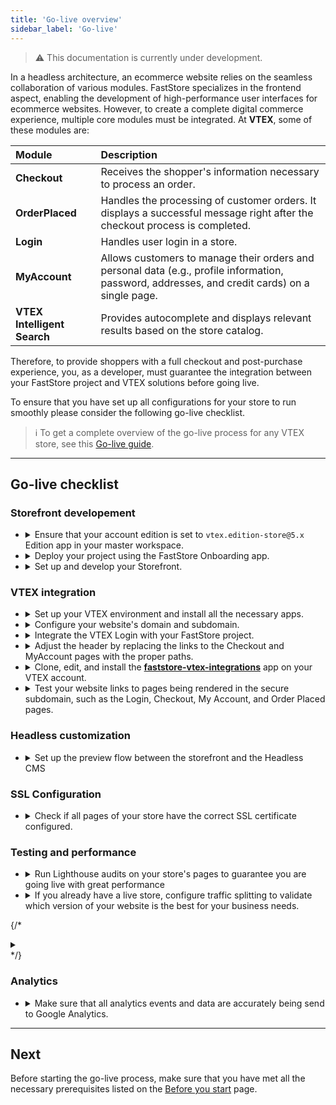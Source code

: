 ```yaml
---
title: 'Go-live overview'
sidebar_label: 'Go-live'
---
```


>⚠️ This documentation is currently under development.

In a headless architecture, an ecommerce website relies on the seamless collaboration of various modules. FastStore specializes in the frontend aspect, enabling the development of high-performance user interfaces for ecommerce websites. However, to create a complete digital commerce experience, multiple core modules must be integrated. At **VTEX**, some of these modules are:

| Module                      | Description                                                                                                                             |
| :-------------------------- | :-------------------------------------------------------------------------------------------------------------------------------------- |
| **Checkout**                | Receives the shopper's information necessary to process an order.                                                                       |
| **OrderPlaced**             | Handles the processing of customer orders. It displays a successful message right after the checkout process is completed.                                                            |
| **Login**                   | Handles user login in a store.                                                                                                          |
| **MyAccount**               | Allows customers to manage their orders and personal data (e.g., profile information, password, addresses, and credit cards) on a single page. |
| **VTEX Intelligent Search** | Provides autocomplete and displays relevant results based on the store catalog.                                                                 |

Therefore, to provide shoppers with a full checkout and post-purchase experience, you, as a developer, must guarantee the integration between your FastStore project and VTEX solutions before going live.

To ensure that you have set up all configurations for your store to run smoothly please consider the following go-live checklist.

>ℹ️ To get a complete overview of the go-live process for any VTEX store, see this [Go-live guide](https://help.vtex.com/tracks/go-live-your-store--4Ns5FxIiksmjsdX2yOTduM/1iP90RcJvlrfQhnlxM54wo).

---

## Go-live checklist

### Storefront developement

<ul class="nx-section-checklist">
  <li>
    <b><CheckboxField label="Checking the account edition" id="checkboxfield-account" /></b>
    <details>
      <summary>Ensure that your account edition is set to <code>vtex.edition-store@5.x</code> Edition app in your master workspace.</summary>

        <table class="nx-simple-table">
            <thead>
                <tr>
                    <th>Management</th>
                    <th>Reference</th>
                </tr>
            </thead>
            <tbody>
                <tr>
                    <td>Agency and VTEX Support</td>
                    <td>If your account uses a different Edition App version, <a href="https://help.vtex.com/en/support">open a support ticket</a> requesting the installation of the vtex.edition-store@5.x.</td>
                </tr>
            </tbody>
        </table>
    </details>
  </li>
  <li>
    <b><CheckboxField label="Deploying with FastStore Onboarding" id="checkboxfield-onboarding" /></b>
    <details>
      <summary>Deploy your project using the FastStore Onboarding app.</summary>

        <table class="nx-simple-table">
            <thead>
                <tr>
                    <th>Management</th>
                    <th>Reference</th>
                </tr>
            </thead>
            <tbody>
                <tr>
                    <td>Agency</td>
                    <td><a class="" href="/docs/guides/faststore/getting-started-1-faststore-onboarding-overview">FastStore Onboarding</a></td>
                </tr>
            </tbody>
        </table>
    </details>
  </li>
  <li>
    <b><CheckboxField label="Setting up the project" id="checkboxfield-setting-up" /></b>
    <details>
      <summary>Set up and develop your Storefront.</summary>

        <table class="nx-simple-table">
          <thead>
              <tr>
                  <th>Management</th>
                  <th>Reference</th>
              </tr>
          </thead>
          <tbody>
              <tr>
                  <td>Agency</td>
                  <td><a href="/docs/getting-started/2-setting-up-the-project">Setting up the project</a></td>
              </tr>
          </tbody>
      </table>

    </details>
  </li>
</ul>

### VTEX integration

<ul class="nx-section-checklist">
  <li>
    <b><CheckboxField label="Setting up a VTEX account" id="checkboxfield-account" /></b>
    <details>
      <summary>Set up your VTEX environment and install all the necessary apps.</summary>

        <table class="nx-simple-table">
          <thead>
            <tr>
              <th>Management</th>
              <th>Reference</th>
            </tr>
          </thead>
          <tbody>
            <tr>
              <td>Agency</td>
              <td><a href="/docs/guides/faststore/go-live-1-setting-up-vtex-account-for-faststore">Setting up a VTEX account for FastStore</a></td>
            </tr>
          </tbody>
        </table>

    </details>
  </li>

  <li>
    <b><CheckboxField label="Configuring external DNS for a custom domain" id="checkboxfield-dns" /></b>
    <details>
      <summary>Configure your website's domain and subdomain.</summary>

        <table class="nx-simple-table">
          <thead>
            <tr>
              <th>Management</th>
              <th>Reference</th>
            </tr>
          </thead>
          <tbody>
            <tr>
              <td>Agency and VTEX Support</td>
              <td><a href="/docs/guides/faststore/go-live-2-configuring-external-dns">Configuring external DNS for a custom domain</a></td>
            </tr>
          </tbody>
        </table>

    </details>
  </li>

  <li>
    <b><CheckboxField label="Integrating the VTEX Login" id="checkboxfield-login" /></b>
    <details>
      <summary>Integrate the VTEX Login with your FastStore project.</summary>

        <table class="nx-simple-table">
            <thead>
                <tr>
                    <th>Management</th>
                    <th>Reference</th>
                </tr>
            </thead>
            <tbody>
                <tr>
                    <td>Agency and VTEX Support</td>
                    <td><a href="/docs/guides/faststore/go-live-3-integrating-the-the-vtex-login">Integrating the VTEX Login</a></td>
                </tr>
            </tbody>
        </table>

    </details>
  </li>

  <li>
    <b><CheckboxField label="Integrating the VTEX Checkout" id="checkboxfield-checkout" /></b>
    <details>
      <summary>Adjust the header by replacing the links to the Checkout and MyAccount pages with the proper paths.</summary>

        <table class="nx-simple-table">
            <thead>
                <tr>
                    <th>Management</th>
                    <th>Reference</th>
                </tr>
            </thead>
            <tbody>
                <tr>
                    <td>Agency and VTEX Support</td>
                    <td><a href="/docs/guides/faststore/go-live-4-integrating-the-vtex-checkout">Integrating the VTEX Checkout</a></td>
                </tr>
            </tbody>
        </table>

    </details>
  </li>

  <li>
    <b><CheckboxField label="Integrating the VTEX Order Placed and My Account" id="checkboxfield-my-account" /></b>
    <details>
      <summary>Clone, edit, and install the <b><a href="https://github.com/vtex/faststore-vtex-integrations/">faststore-vtex-integrations</a></b> app on your VTEX account.</summary>

      <table class="nx-simple-table">
          <thead>
              <tr>
                  <th>Management</th>
                  <th>Reference</th>
              </tr>
          </thead>
          <tbody>
              <tr>
                  <td>Agency and VTEX Support</td>
                  <td><a href="/docs/guides/faststore/go-live-5-integrating-the-vtex-order-placed-and-my-account">Integrating the VTEX Order Placed and My Account</a></td>
              </tr>
          </tbody>
      </table>
    </details>
  </li>

  <li>
    <b><CheckboxField label="Checking the pages in the secure domain" id="checkboxfield-domain" /></b>
    <details>
      <summary>Test your website links to pages being rendered in the secure subdomain, such as the Login, Checkout, My Account, and Order Placed pages.</summary>
      **Management**: Agency
    </details>
  </li>
</ul>

### Headless customization

<ul class="nx-section-checklist">
  <li>
    <b><CheckboxField label="Integrating the storefront with VTEX Headless CMS" id="checkboxfield-cms" /></b>
    <details>
      <summary>Set up the preview flow between the storefront and the Headless CMS</summary>

        <table class="nx-simple-table">
            <thead>
                <tr>
                    <th>Management</th>
                    <th>Reference</th>
                </tr>
            </thead>
            <tbody>
                <tr>
                    <td>Agency</td>
                    <td><a href="">VTEX Headless CMS</a></td>
                </tr>
            </tbody>
        </table>

    </details>
  </li>
</ul>

### SSL Configuration

<ul class="nx-section-checklist">
  <li>
    <b><CheckboxField label="Checking the pages SSL certificate" id="checkboxfield-ssl" /></b>
    <details>
      <summary>Check if all pages of your store have the correct SSL certificate configured.</summary>
      **Management:** Agency
    </details>
  </li>
</ul>


### Testing and performance

<ul class="nx-section-checklist">
  <li>
    <b><CheckboxField label="Performing Lighthouse audits" id="checkboxfield-lh" /></b>
    <details>
      <summary>Run Lighthouse audits on your store's pages to guarantee you are going live with great performance</summary>
      <b>Management:</b> Agency
        <ul>
          <li>- Run Lighthouse audits on your store's Home Page, Product Listing Page (PLP), Product Details Page (PDP), and custom pages.</li>
          <li>- All pages must have Lighthouse Score equal or more than 60 on mobile devices.</li>
          <li>- Any publication will be automatically blocked by the system until all checks pass.</li>
        </ul>
    </details>
  </li>
  <li>
    <b><CheckboxField label="Setting up Traffic Splitting" id="checkboxfield-traffic" /></b>
    <details>
      <summary>If you already have a live store, configure traffic splitting to validate which version of your website is the best for your business needs.</summary>
      <b>Management:</b> VTEX Support
    </details>
  </li>
</ul>

{/* <b><CheckboxField label="Sentry" id="checkboxfield-default" /></b>
<details>
  <summary></summary>
  | Management | Reference  |
  | :--------- | :------------ |
  | Agency and VTEX Support    | Coming soon!  |
</details> */}

### Analytics

<ul class="nx-section-checklist">
  <li>
    <b><CheckboxField label="Managing the Analytics module" id="checkboxfield-analytics" /></b>
    <details>
      <summary>Make sure that all analytics events and data are accurately being send to Google Analytics.</summary>
        <table class="nx-simple-table">
            <thead>
                <tr>
                    <th>Management</th>
                    <th>Reference</th>
                </tr>
            </thead>
            <tbody>
                <tr>
                    <td>Agency</td>
                    <td>Coming soon!</td>
                </tr>
            </tbody>
        </table>
    </details>
  </li>
</ul>

---

## Next

Before starting the go-live process, make sure that you have met all the necessary prerequisites listed on the [Before you start](/docs/faststore/go-live-before-you-start) page.

